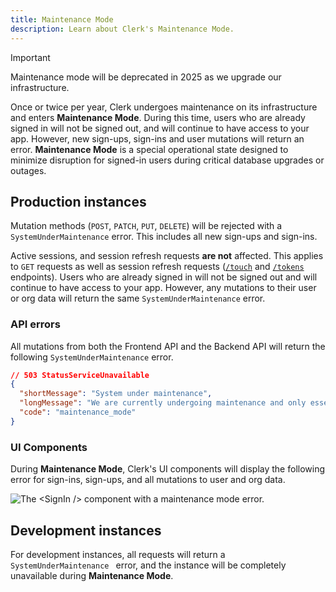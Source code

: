 ```yaml
---
title: Maintenance Mode
description: Learn about Clerk's Maintenance Mode.
---
```


> [!IMPORTANT]
> Maintenance mode will be deprecated in 2025 as we upgrade our infrastructure.

Once or twice per year, Clerk undergoes maintenance on its infrastructure and enters **Maintenance Mode**. During this time, users who are already signed in will not be signed out, and will continue to have access to your app. However, new sign-ups, sign-ins and user mutations will return an error. **Maintenance Mode** is a special operational state designed to minimize disruption for signed-in users during critical database upgrades or outages.

## Production instances

Mutation methods (`POST`, `PATCH`, `PUT`, `DELETE`) will be rejected with a `SystemUnderMaintenance` error. This includes all new sign-ups and sign-ins.

Active sessions, and session refresh requests **are not** affected. This applies to `GET` requests as well as session refresh requests ([`/touch`](/docs/reference/frontend-api/tag/Sessions#operation/touchSession) and [`/tokens`](/docs/reference/frontend-api/tag/Sessions#operation/createSessionToken) endpoints). Users who are already signed in will not be signed out and will continue to have access to your app. However, any mutations to their user or org data will return the same `SystemUnderMaintenance` error.

### API errors

All mutations from both the Frontend API and the Backend API will return the following `SystemUnderMaintenance` error.
```json
// 503 StatusServiceUnavailable
{
  "shortMessage": "System under maintenance",
  "longMessage": "We are currently undergoing maintenance and only essential operations are permitted. We will be back shortly.",
  "code": "maintenance_mode"
}
```

### UI Components

During **Maintenance Mode**, Clerk's UI components will display the following error for sign-ins, sign-ups, and all mutations to user and org data.

![The \<SignIn /> component with a maintenance mode error.](/docs/images/maintenance-mode/maintenance-mode-error-sm.png)

## Development instances

For development instances, all requests will return a `SystemUnderMaintenance ` error, and the instance will be completely unavailable during **Maintenance Mode**.
